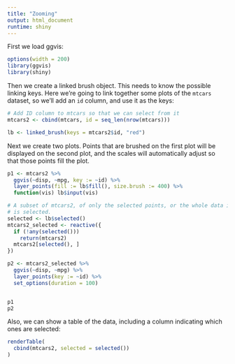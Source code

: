```yaml
---
title: "Zooming"
output: html_document
runtime: shiny
---
```


First we load ggvis:

```r
options(width = 200)
library(ggvis)
library(shiny)
```

Then we create a linked brush object. This needs to know the possible linking keys. Here we're going to link together some plots of the `mtcars` dataset, so we'll add an `id` column, and use it as the keys:

```r
# Add ID column to mtcars so that we can select from it
mtcars2 <- cbind(mtcars, id = seq_len(nrow(mtcars)))

lb <- linked_brush(keys = mtcars2$id, "red")
```

Next we create two plots. Points that are brushed on the first plot will be displayed on the second plot, and the scales will automatically adjust so that those points fill the plot.

```r
p1 <- mtcars2 %>%
  ggvis(~disp, ~mpg, key := ~id) %>%
  layer_points(fill := lb$fill(), size.brush := 400) %>%
  function(vis) lb$input(vis)

# A subset of mtcars2, of only the selected points, or the whole data if nothing
# is selected.
selected <- lb$selected()
mtcars2_selected <- reactive({
  if (!any(selected()))
    return(mtcars2)
  mtcars2[selected(), ]
})

p2 <- mtcars2_selected %>%
  ggvis(~disp, ~mpg) %>%
  layer_points(key := ~id) %>%
  set_options(duration = 100)


p1
p2
```

Also, we can show a table of the data, including a column indicating which ones are selected:

```r
renderTable(
  cbind(mtcars2, selected = selected())
)
```
